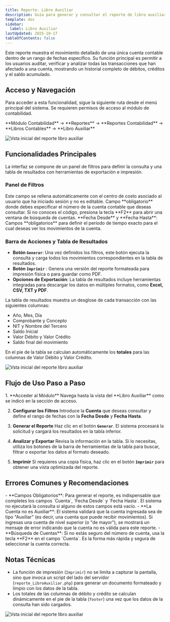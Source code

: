 ```yaml
---
title: Reporte: Libro Auxiliar
description: Guía para generar y consultar el reporte de libro auxiliar, que detalla todos los movimientos (débitos y créditos) de una cuenta contable específica en un período determinado.
template: doc
sidebar:
  label: Libro Auxiliar
lastUpdated: 2025-10-17
tableOfContents: false
---
```



Este reporte muestra el movimiento detallado de una única cuenta contable dentro de un rango de fechas específico. Su función principal es permitir a los usuarios auditar, verificar y analizar todas las transacciones que han afectado a una cuenta, mostrando un historial completo de débitos, créditos y el saldo acumulado.

## Acceso y Navegación

Para acceder a esta funcionalidad, sigue la siguiente ruta desde el menú principal del sistema. Se requieren permisos de acceso al módulo de contabilidad.

<Aside type="note" title="Ruta de Navegación">
  **Módulo Contabilidad** → **Reportes** → **Reportes Contabilidad** → **Libros Contables** → **Libro Auxiliar**
</Aside>

![Vsta inicial del reporte libro auxiliar](@assets/guias_usuarios/contabilidad/reportes/LibroAuxiliar/reportes_libro_auxiliar_00.png)

## Funcionalidades Principales

La interfaz se compone de un panel de filtros para definir la consulta y una tabla de resultados con herramientas de exportación e impresión.

### Panel de Filtros

<CardGrid>
    <Card title="Centro de Costo" icon="building">
        Este campo se rellena automáticamente con el centro de costo asociado al usuario que ha iniciado sesión y no es editable.
    </Card>
    <Card title="Cuenta" icon="document">
        Campo **obligatorio** donde debes especificar el número de la cuenta contable que deseas consultar. Si no conoces el código, presiona la tecla **F2** para abrir una ventana de búsqueda de cuentas.
    </Card>
    <Card title="Rango de Fechas" icon="calendar">
        **Fecha Desde** y **Fecha Hasta**: Campos **obligatorios** para definir el período de tiempo exacto para el cual deseas ver los movimientos de la cuenta.
    </Card>
</CardGrid>

### Barra de Acciones y Tabla de Resultados

-   **Botón `Generar`**: Una vez definidos los filtros, este botón ejecuta la consulta y carga todos los movimientos correspondientes en la tabla de resultados.
-   **Botón `Imprimir`** <i class="fa fa-print"></i>: Genera una versión del reporte formateada para impresión física o para guardar como PDF.
-   **Opciones de Exportación**: La tabla de resultados incluye herramientas integradas para descargar los datos en múltiples formatos, como **Excel, CSV, TXT y PDF**.

La tabla de resultados muestra un desglose de cada transacción con las siguientes columnas:
* Año, Mes, Día
* Comprobante y Concepto
* NIT y Nombre del Tercero
* Saldo Inicial
* Valor Débito y Valor Crédito
* Saldo final del movimiento

En el pie de la tabla se calculan automáticamente los **totales** para las columnas de Valor Débito y Valor Crédito.

![Vsta inicial del reporte libro auxiliar](@assets/guias_usuarios/contabilidad/reportes/LibroAuxiliar/reportes_libro_auxiliar_01.png)

## Flujo de Uso Paso a Paso

<Steps>
1.  **Acceder al Módulo**
    Navega hasta la vista del **Libro Auxiliar** como se indicó en la sección de acceso.

2.  **Configurar los Filtros**
    Introduce la **Cuenta** que deseas consultar y define el rango de fechas con la **Fecha Desde** y **Fecha Hasta**.

3.  **Generar el Reporte**
    Haz clic en el botón **`Generar`**. El sistema procesará la solicitud y cargará los resultados en la tabla inferior.

4.  **Analizar y Exportar**
    Revisa la información en la tabla. Si lo necesitas, utiliza los botones de la barra de herramientas de la tabla para buscar, filtrar o exportar los datos al formato deseado.

5.  **Imprimir**
    Si requieres una copia física, haz clic en el botón **`Imprimir`** para obtener una vista optimizada del reporte.
</Steps>

## Errores Comunes y Recomendaciones

<Aside type="caution" title="Puntos a Considerar">
-   **Campos Obligatorios**: Para generar el reporte, es indispensable que completes los campos `Cuenta`, `Fecha Desde` y `Fecha Hasta`. El sistema no ejecutará la consulta si alguno de estos campos está vacío.
-   **La Cuenta no es Auxiliar**: El sistema validará que la cuenta ingresada sea de tipo "Auxiliar" (es decir, una cuenta que puede recibir movimientos). Si ingresas una cuenta de nivel superior (o "de mayor"), se mostrará un mensaje de error indicando que la cuenta no es válida para este reporte.
-   **Búsqueda de Cuentas**: Si no estás seguro del número de cuenta, usa la tecla **F2** en el campo `Cuenta`. Es la forma más rápida y segura de seleccionar la cuenta correcta.
</Aside>

## Notas Técnicas

-   La función de impresión (`Imprimir`) no se limita a capturar la pantalla, sino que invoca un script del lado del servidor (`reporte_LibroAuxiliar.php`) para generar un documento formateado y limpio con los datos de la tabla.
-   Los totales de las columnas de débito y crédito se calculan dinámicamente en el pie de la tabla (`footer`) una vez que los datos de la consulta han sido cargados.


![Vsta inicial del reporte libro auxiliar](@assets/guias_usuarios/contabilidad/reportes/LibroAuxiliar/reportes_libro_auxiliar_02.png)
